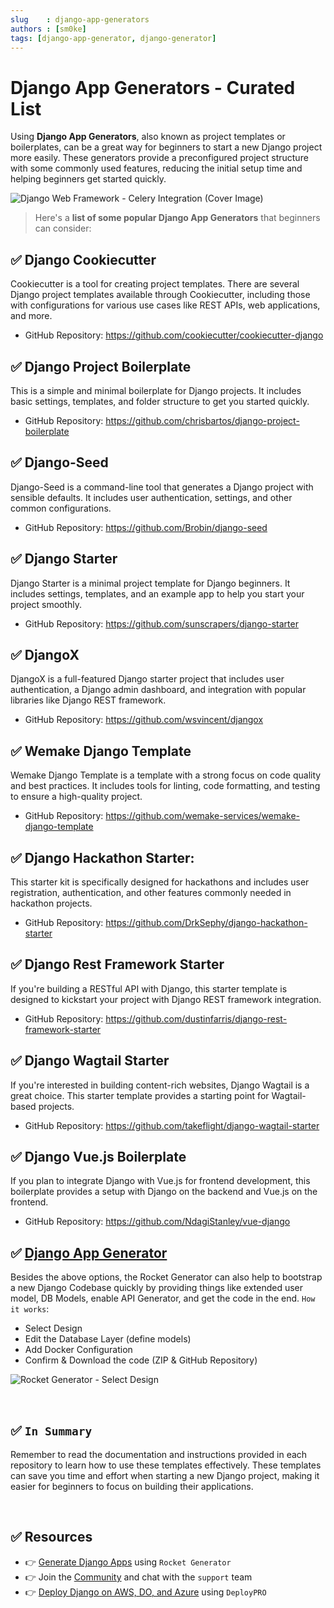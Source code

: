 ```yaml
---
slug    : django-app-generators
authors : [sm0ke]
tags: [django-app-generator, django-generator]
---
```

# Django App Generators - Curated List

Using **Django App Generators**, also known as project templates or boilerplates, can be a great way for beginners to start a new Django project more easily. 
These generators provide a preconfigured project structure with some commonly used features, reducing the initial setup time and helping beginners get started quickly. 

![Django Web Framework - Celery Integration (Cover Image)](https://github-production-user-asset-6210df.s3.amazonaws.com/51070104/268485357-df36ff1d-9e89-4725-b38e-9ed3cff950be.png)

<!--truncate-->

> Here's a **list of some popular Django App Generators** that beginners can consider:

## ✅ **Django Cookiecutter**

Cookiecutter is a tool for creating project templates. There are several Django project templates available through Cookiecutter, 
including those with configurations for various use cases like REST APIs, web applications, and more.

- GitHub Repository: https://github.com/cookiecutter/cookiecutter-django

## ✅ **Django Project Boilerplate**

This is a simple and minimal boilerplate for Django projects. It includes basic settings, templates, and folder structure to get you started quickly.

- GitHub Repository: https://github.com/chrisbartos/django-project-boilerplate

## ✅ **Django-Seed**

Django-Seed is a command-line tool that generates a Django project with sensible defaults. It includes user authentication, settings, and other common configurations.

- GitHub Repository: https://github.com/Brobin/django-seed

## ✅ **Django Starter**

Django Starter is a minimal project template for Django beginners. It includes settings, templates, and an example app to help you start your project smoothly.

- GitHub Repository: https://github.com/sunscrapers/django-starter

## ✅ **DjangoX**

DjangoX is a full-featured Django starter project that includes user authentication, a Django admin dashboard, and integration with popular libraries like Django REST framework.

- GitHub Repository: https://github.com/wsvincent/djangox

## ✅ **Wemake Django Template**

Wemake Django Template is a template with a strong focus on code quality and best practices. It includes tools for linting, code formatting, and testing to ensure a high-quality project.

- GitHub Repository: https://github.com/wemake-services/wemake-django-template

## ✅ **Django Hackathon Starter**:

This starter kit is specifically designed for hackathons and includes user registration, authentication, and other features commonly needed in hackathon projects.

- GitHub Repository: https://github.com/DrkSephy/django-hackathon-starter

## ✅ **Django Rest Framework Starter**

If you're building a RESTful API with Django, this starter template is designed to kickstart your project with Django REST framework integration.

- GitHub Repository: https://github.com/dustinfarris/django-rest-framework-starter

## ✅ **Django Wagtail Starter**

If you're interested in building content-rich websites, Django Wagtail is a great choice. This starter template provides a starting point for Wagtail-based projects.

- GitHub Repository: https://github.com/takeflight/django-wagtail-starter

## ✅ **Django Vue.js Boilerplate**

If you plan to integrate Django with Vue.js for frontend development, this boilerplate provides a setup with Django on the backend and Vue.js on the frontend.

- GitHub Repository: https://github.com/NdagiStanley/vue-django

## ✅ **[Django App Generator](https://app-generator.dev/django/)**

Besides the above options, the Rocket Generator can also help to bootstrap a new Django Codebase quickly by providing things like extended user model, DB Models, enable API Generator, and get the code in the end. 
`How it works`: 

- Select Design 
- Edit the Database Layer (define models)
- Add Docker Configuration 
- Confirm & Download the code (ZIP & GitHub Repository)

![Rocket Generator - Select Design](https://github-production-user-asset-6210df.s3.amazonaws.com/51070104/263528893-67e3ccb0-5c61-4f81-9da4-5fadc1845ad9.png)

<br />

## ✅ `In Summary` 

Remember to read the documentation and instructions provided in each repository to learn how to use these templates effectively. 
These templates can save you time and effort when starting a new Django project, making it easier for beginners to focus on building their applications.

<br />

## ✅ Resources

- 👉 [Generate Django Apps](https://app-generator.dev/django/) using `Rocket Generator`
- 👉 Join the [Community](https://discord.gg/fZC6hup) and chat with the `support` team 
- 👉 [Deploy Django on AWS, DO, and Azure](https://www.docs.deploypro.dev/) using `DeployPRO`
